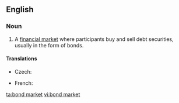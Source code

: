==English==
{{wikipedia}}

===Noun===
{{en-noun|head=[[bond]] [[market]]}}

# A [[financial market]] where participants buy and sell debt securities, usually in the form of bonds.

====Translations====
{{trans-top|financial market}}
* Czech: {{t|cs|dluhopisový trh|m}}
{{trans-mid}}
* French: {{t|fr|marché obligataire|m}}
{{trans-bottom}}

[[ta:bond market]]
[[vi:bond market]]